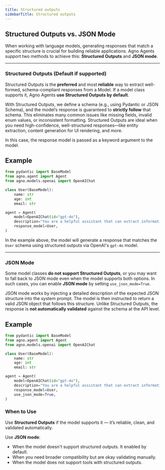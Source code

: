 ```yaml
---
title: Structured outputs
sidebarTitle: Structured outputs
---
```


## Structured Outputs vs. JSON Mode

When working with language models, generating responses that match a specific structure is crucial for building reliable applications. Agno Agents support two methods to achieve this: **Structured Outputs** and **JSON mode**.

---

### Structured Outputs (Default if supported)

Structured Outputs is the **preferred** and most **reliable** way to extract well-formed, schema-compliant responses from a Model. If a model class supports it, Agno Agents **use Structured Outputs by default**.

With Structured Outputs, we define a schema (e.g., using Pydantic or JSON Schema), and the model’s response is guaranteed to **strictly follow** that schema. This eliminates many common issues like missing fields, invalid enum values, or inconsistent formatting. Structured Outputs are ideal when you need high-confidence, well-structured responses—like entity extraction, content generation for UI rendering, and more.

In this case, the response model is passed as a keyword argument to the model.

## Example

```python
from pydantic import BaseModel
from agno.agent import Agent
from agno.models.openai import OpenAIChat

class User(BaseModel):
    name: str
    age: int
    email: str

agent = Agent(
    model=OpenAIChat(id="gpt-4o"),
    description="You are a helpful assistant that can extract information from a user's profile.",
    response_model=User,
)
```

In the example above, the model will generate a response that matches the `User` schema using structured outputs via OpenAI's `gpt-4o` model.

---

### JSON Mode

Some model classes **do not support Structured Outputs**, or you may want to fall back to JSON mode even when the model supports both options. In such cases, you can enable **JSON mode** by setting `use_json_mode=True`.

JSON mode works by injecting a detailed description of the expected JSON structure into the system prompt. The model is then instructed to return a valid JSON object that follows this structure. Unlike Structured Outputs, the response is **not automatically validated** against the schema at the API level.

## Example

```python
from pydantic import BaseModel
from agno.agent import Agent
from agno.models.openai import OpenAIChat

class User(BaseModel):
    name: str
    age: int
    email: str

agent = Agent(
    model=OpenAIChat(id="gpt-4o"),
    description="You are a helpful assistant that can extract information from a user's profile.",
    response_model=User,
    use_json_mode=True,
)

```

### When to Use

Use **Structured Outputs** if the model supports it — it’s reliable, clean, and validated automatically.

Use **JSON mode**:

- When the model doesn't support structured outputs. It enabled by default.
- When you need broader compatibility but are okay validating manually.
- When the model does not support tools with structured outputs.
